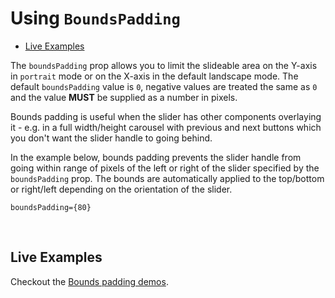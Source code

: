 

<Meta title="Docs/Bounds Padding" component={ReactCompareSlider} />

# Using `BoundsPadding`

- [Live Examples](<#live-examples>)

The `boundsPadding` prop allows you to limit the slideable area on the Y-axis
in `portrait` mode or on the X-axis in the default landscape mode. The default
`boundsPadding` value is `0`, negative values are treated the same as `0` and
the value **MUST** be supplied as a number in pixels.

Bounds padding is useful when the slider has other components overlaying it - e.g. in a full
width/height carousel with previous and next buttons which you don't want the slider
handle to going behind.

In the example below, bounds padding prevents the slider handle from going
within range of pixels of the left or right of the slider specified by the `boundsPadding` prop. The bounds are automatically
applied to the top/bottom or right/left depending on the orientation of the slider.

```JSX
boundsPadding={80}
```

<Canvas>
  <Story id="demos--bounds-padding" />
</Canvas>

<ArgsTable of={ReactCompareSlider} />

<br />

## Live Examples

Checkout the [Bounds padding demos](?path=/story/demos--bounds-padding).

